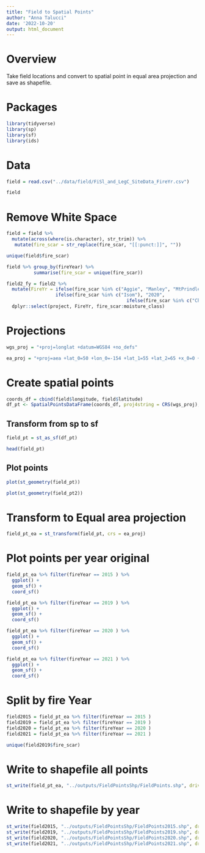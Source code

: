 ```yaml
---
title: "Field to Spatial Points"
author: "Anna Talucci"
date: '2022-10-20'
output: html_document
---
```


# Overview

Take field locations and convert to spatial point in equal area projection and save as shapefile.

# Packages

```r
library(tidyverse)
library(sp)
library(sf)
library(ids)
```

# Data

```r
field = read.csv("../data/field/FiSl_and_LegC_SiteData_FireYr.csv")
```


```r
field
```

# Remove White Space
```r
field = field %>%
  mutate(across(where(is.character), str_trim)) %>%
   mutate(fire_scar = str_replace(fire_scar, "[[:punct:]]", ""))
```

```r
unique(field$fire_scar)
```
```r
field %>% group_by(fireYear) %>% 
          summarise(fire_scar = unique(fire_scar))
```



```r
field2_fy = field2 %>%
  mutate(FireYr = ifelse(fire_scar %in% c("Aggie", "Manley", "MtPrindle1", "TananaRoad"), "2015",
                  ifelse(fire_scar %in% c("Isom"), "2020",
                                            ifelse(fire_scar %in% c("Chena"), "2021", "2019")))) %>%
  dplyr::select(project, FireYr, fire_scar:moisture_class)
```

# Projections
```r
wgs_proj = "+proj=longlat +datum=WGS84 +no_defs"
```

```r
ea_proj = "+proj=aea +lat_0=50 +lon_0=-154 +lat_1=55 +lat_2=65 +x_0=0 +y_0=0 +datum=NAD83 +units=m +no_defs"
```

# Create spatial points
```r
coords_df = cbind(field$longitude, field$latitude)
df_pt <- SpatialPointsDataFrame(coords_df, proj4string = CRS(wgs_proj), data = field)
```

## Transform from sp to sf
```r
field_pt = st_as_sf(df_pt)
```

```r
head(field_pt)
```

## Plot points
```r
plot(st_geometry(field_pt))
```

```r
plot(st_geometry(field_pt2))
```

# Transform to Equal area projection
```r
field_pt_ea = st_transform(field_pt, crs = ea_proj)
```


# Plot points per year original
```r
field_pt_ea %>% filter(fireYear == 2015 ) %>%
  ggplot() + 
  geom_sf() +
  coord_sf()
```
```r
field_pt_ea %>% filter(fireYear == 2019 ) %>%
  ggplot() + 
  geom_sf() +
  coord_sf()
```
```r
field_pt_ea %>% filter(fireYear == 2020 ) %>%
  ggplot() + 
  geom_sf() +
  coord_sf()
```

```r
field_pt_ea %>% filter(fireYear == 2021 ) %>%
  ggplot() + 
  geom_sf() +
  coord_sf()
```


# Split by fire Year
```r
field2015 = field_pt_ea %>% filter(fireYear == 2015 )
field2019 = field_pt_ea %>% filter(fireYear == 2019 )
field2020 = field_pt_ea %>% filter(fireYear == 2020 )
field2021 = field_pt_ea %>% filter(fireYear == 2021 )
```



```r
unique(field2019$fire_scar)
```

# Write to shapefile all points

```r
st_write(field_pt_ea, "../outputs/FieldPointsShp/FieldPoints.shp", driver="ESRI Shapefile")
```

# Write to shapefile by year
```r
st_write(field2015, "../outputs/FieldPointsShp/FieldPoints2015.shp", driver="ESRI Shapefile")
st_write(field2019, "../outputs/FieldPointsShp/FieldPoints2019.shp", driver="ESRI Shapefile")
st_write(field2020, "../outputs/FieldPointsShp/FieldPoints2020.shp", driver="ESRI Shapefile")
st_write(field2021, "../outputs/FieldPointsShp/FieldPoints2021.shp", driver="ESRI Shapefile")
```


